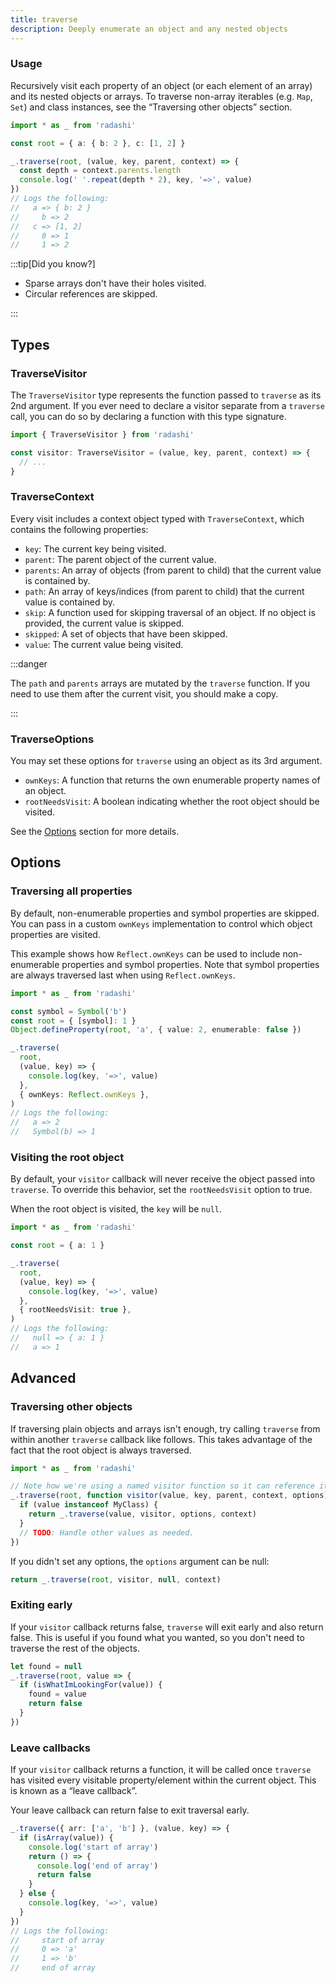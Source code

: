 ```yaml
---
title: traverse
description: Deeply enumerate an object and any nested objects
---
```


### Usage

Recursively visit each property of an object (or each element of an array) and its nested objects or arrays. To traverse non-array iterables (e.g. `Map`, `Set`) and class instances, see the “Traversing other objects” section.

```ts
import * as _ from 'radashi'

const root = { a: { b: 2 }, c: [1, 2] }

_.traverse(root, (value, key, parent, context) => {
  const depth = context.parents.length
  console.log(' '.repeat(depth * 2), key, '=>', value)
})
// Logs the following:
//   a => { b: 2 }
//     b => 2
//   c => [1, 2]
//     0 => 1
//     1 => 2
```

:::tip[Did you know?]

- Sparse arrays don't have their holes visited.
- Circular references are skipped.

:::

## Types

### TraverseVisitor

The `TraverseVisitor` type represents the function passed to `traverse` as its 2nd argument. If you ever need to declare a visitor separate from a `traverse` call, you can do so by declaring a function with this type signature.

```ts
import { TraverseVisitor } from 'radashi'

const visitor: TraverseVisitor = (value, key, parent, context) => {
  // ...
}
```

### TraverseContext

Every visit includes a context object typed with `TraverseContext`, which contains the following properties:

- `key`: The current key being visited.
- `parent`: The parent object of the current value.
- `parents`: An array of objects (from parent to child) that the current value is contained by.
- `path`: An array of keys/indices (from parent to child) that the current value is contained by.
- `skip`: A function used for skipping traversal of an object. If no object is provided, the current value is skipped.
- `skipped`: A set of objects that have been skipped.
- `value`: The current value being visited.

:::danger

The `path` and `parents` arrays are mutated by the `traverse` function. If you need to use them after the current visit, you should make a copy.

:::

### TraverseOptions

You may set these options for `traverse` using an object as its 3rd argument.

- `ownKeys`: A function that returns the own enumerable property names of an object.
- `rootNeedsVisit`: A boolean indicating whether the root object should be visited.

See the [Options](#options) section for more details.

## Options

### Traversing all properties

By default, non-enumerable properties and symbol properties are skipped. You can pass in a custom `ownKeys` implementation to control which object properties are visited.

This example shows how `Reflect.ownKeys` can be used to include non-enumerable properties and symbol properties. Note that symbol properties are always traversed last when using `Reflect.ownKeys`.

```ts
import * as _ from 'radashi'

const symbol = Symbol('b')
const root = { [symbol]: 1 }
Object.defineProperty(root, 'a', { value: 2, enumerable: false })

_.traverse(
  root,
  (value, key) => {
    console.log(key, '=>', value)
  },
  { ownKeys: Reflect.ownKeys },
)
// Logs the following:
//   a => 2
//   Symbol(b) => 1
```

### Visiting the root object

By default, your `visitor` callback will never receive the object passed into `traverse`. To override this behavior, set the `rootNeedsVisit` option to true.

When the root object is visited, the `key` will be `null`.

```ts
import * as _ from 'radashi'

const root = { a: 1 }

_.traverse(
  root,
  (value, key) => {
    console.log(key, '=>', value)
  },
  { rootNeedsVisit: true },
)
// Logs the following:
//   null => { a: 1 }
//   a => 1
```

## Advanced

### Traversing other objects

If traversing plain objects and arrays isn't enough, try calling `traverse` from within another `traverse` callback like follows. This takes advantage of the fact that the root object is always traversed.

```ts
import * as _ from 'radashi'

// Note how we're using a named visitor function so it can reference itself.
_.traverse(root, function visitor(value, key, parent, context, options) {
  if (value instanceof MyClass) {
    return _.traverse(value, visitor, options, context)
  }
  // TODO: Handle other values as needed.
})
```

If you didn't set any options, the `options` argument can be null:

```ts
return _.traverse(root, visitor, null, context)
```

### Exiting early

If your `visitor` callback returns false, `traverse` will exit early and also return false. This is useful if you found what you wanted, so you don't need to traverse the rest of the objects.

```ts
let found = null
_.traverse(root, value => {
  if (isWhatImLookingFor(value)) {
    found = value
    return false
  }
})
```

### Leave callbacks

If your `visitor` callback returns a function, it will be called once `traverse` has visited every visitable property/element within the current object. This is known as a “leave callback”.

Your leave callback can return false to exit traversal early.

```ts
_.traverse({ arr: ['a', 'b'] }, (value, key) => {
  if (isArray(value)) {
    console.log('start of array')
    return () => {
      console.log('end of array')
      return false
    }
  } else {
    console.log(key, '=>', value)
  }
})
// Logs the following:
//     start of array
//     0 => 'a'
//     1 => 'b'
//     end of array
```
